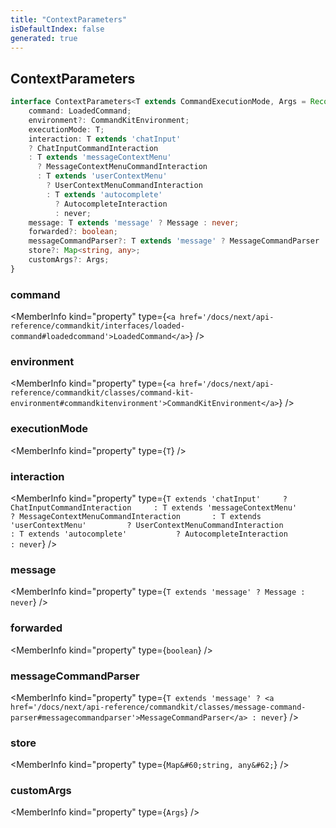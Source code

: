 ```yaml
---
title: "ContextParameters"
isDefaultIndex: false
generated: true
---
```



<!-- This file was generated from the CommandKit source. Do not modify. Instead, re-run the "docgen" script -->


## ContextParameters

<GenerationInfo sourceFile="packages/commandkit/src/app/commands/Context.ts" sourceLine="39" packageName="commandkit" />



```ts title="Signature"
interface ContextParameters<T extends CommandExecutionMode, Args = Record<string, any>> {
    command: LoadedCommand;
    environment?: CommandKitEnvironment;
    executionMode: T;
    interaction: T extends 'chatInput'
    ? ChatInputCommandInteraction
    : T extends 'messageContextMenu'
      ? MessageContextMenuCommandInteraction
      : T extends 'userContextMenu'
        ? UserContextMenuCommandInteraction
        : T extends 'autocomplete'
          ? AutocompleteInteraction
          : never;
    message: T extends 'message' ? Message : never;
    forwarded?: boolean;
    messageCommandParser?: T extends 'message' ? MessageCommandParser : never;
    store?: Map<string, any>;
    customArgs?: Args;
}
```

<div className="members-wrapper">

### command

<MemberInfo kind="property" type={`<a href='/docs/next/api-reference/commandkit/interfaces/loaded-command#loadedcommand'>LoadedCommand</a>`}   />


### environment

<MemberInfo kind="property" type={`<a href='/docs/next/api-reference/commandkit/classes/command-kit-environment#commandkitenvironment'>CommandKitEnvironment</a>`}   />


### executionMode

<MemberInfo kind="property" type={`T`}   />


### interaction

<MemberInfo kind="property" type={`T extends 'chatInput'     ? ChatInputCommandInteraction     : T extends 'messageContextMenu'       ? MessageContextMenuCommandInteraction       : T extends 'userContextMenu'         ? UserContextMenuCommandInteraction         : T extends 'autocomplete'           ? AutocompleteInteraction           : never`}   />


### message

<MemberInfo kind="property" type={`T extends 'message' ? Message : never`}   />


### forwarded

<MemberInfo kind="property" type={`boolean`}   />


### messageCommandParser

<MemberInfo kind="property" type={`T extends 'message' ? <a href='/docs/next/api-reference/commandkit/classes/message-command-parser#messagecommandparser'>MessageCommandParser</a> : never`}   />


### store

<MemberInfo kind="property" type={`Map&#60;string, any&#62;`}   />


### customArgs

<MemberInfo kind="property" type={`Args`}   />




</div>
